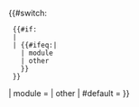 {{#switch:
  <!--If no or empty "demospace" parameter then detect namespace-->
  {{#if:{{{demospace|}}}
  | {{lc: {{{demospace}}} }}    <!--Use lower case "demospace"-->
  | {{#ifeq:{{NAMESPACE}}|{{ns:Module}}
    | module
    | other
    }}
  }}
| module = {{{1|}}}
| other
| #default = {{{2|}}}
}}<!--End switch--><noinclude>

{{documentation}}
<!-- Add categories to the /doc subpage, not here! -->
</noinclude>